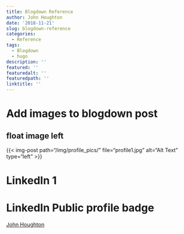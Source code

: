 ```yaml
---
title: Blogdown Reference
author: John Houghton
date: '2018-11-21'
slug: blogdown-reference
categories:
  - Reference
tags:
  - Blogdown
  - hugo
description: ''
featured: ''
featuredalt: ''
featuredpath: ''
linktitle: ''
---
```


# Add images to blogdown post
## float image left
{{< img-post path="/img/profile_pics/" file="profile1.jpg" alt="Alt Text" type="left" >}}

# LinkedIn 1
<script src="//platform.linkedin.com/in.js" type="text/javascript"></script>
<script type="IN/MemberProfile" data-id="http://www.linkedin.com/in/johnkirkhoughton" data-format="inline" data-related="false"></script>


# LinkedIn Public profile badge
<script type="text/javascript" src="https://platform.linkedin.com/badges/js/profile.js" async defer></script>
<div class="LI-profile-badge"  data-version="v1" data-size="medium" data-locale="en_US" data-type="horizontal" data-theme="light" data-vanity="johnkirkhoughton"><a class="LI-simple-link" href='https://www.linkedin.com/in/johnkirkhoughton?trk=profile-badge'>John Houghton</a></div>


